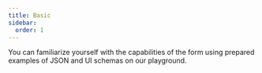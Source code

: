 ```yaml
---
title: Basic
sidebar:
  order: 1
---
```



You can familiarize yourself with the capabilities of the form
using prepared examples of JSON and UI schemas on our playground.

<Playground client:load />
